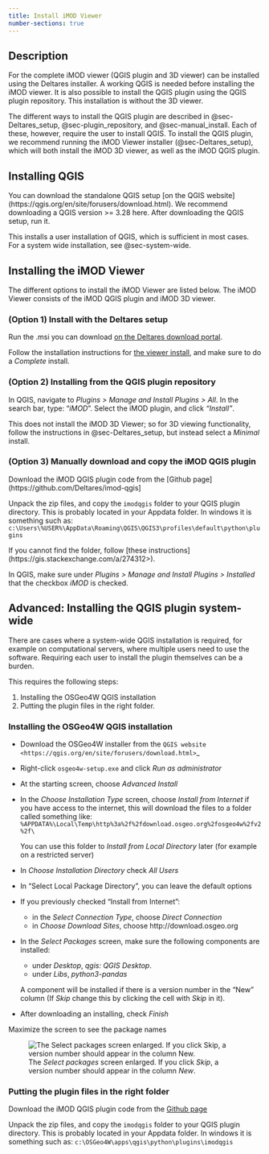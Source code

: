 ```yaml
---
title: Install iMOD Viewer
number-sections: true
---
```


## Description

For the complete iMOD viewer (QGIS plugin and 3D viewer) can be installed using
the Deltares installer. A working QGIS is needed before installing the iMOD
viewer. It is also possible to install the QGIS plugin using the QGIS plugin
repository. This installation is without the 3D viewer.

The different ways to install the QGIS plugin are described in
@sec-Deltares_setup, @sec-plugin_repository, and @sec-manual_install. Each of
these, however, require the user to install QGIS. To install the QGIS plugin,
we recommend running the iMOD Viewer installer (@sec-Deltares_setup), which
will both install the iMOD 3D viewer, as well as the iMOD QGIS plugin.

## Installing QGIS {#sec-install_QGIS}

You can download the standalone QGIS setup [on the QGIS website]
(https://qgis.org/en/site/forusers/download.html). We recommend downloading a
QGIS version >= 3.28 here. After downloading the QGIS setup, run it.

This installs a user installation of QGIS, which is sufficient in most cases.
For a system wide installation, see @sec-system-wide.

## Installing the iMOD Viewer

The different options to install the iMOD Viewer are listed below. The iMOD
Viewer consists of the iMOD QGIS plugin and iMOD 3D viewer.

### (Option 1) Install with the Deltares setup {#sec-Deltares_setup}

Run the .msi you can download [on the Deltares download
portal](https://download.deltares.nl/imod-suite/).

Follow the installation instructions for [the viewer
install](viewer_install_msi.qmd), and make sure to do a *Complete* install.

### (Option 2) Installing from the QGIS plugin repository {#sec-plugin_repository}

In QGIS, navigate to *Plugins > Manage and Install Plugins > All*. In the
search bar, type: "*iMOD*". Select the iMOD plugin, and click *"Install"*.

This does not install the iMOD 3D Viewer; so for 3D viewing functionality,
follow the instructions in @sec-Deltares_setup, but instead select a
*Minimal* install.

### (Option 3) Manually download and copy the iMOD QGIS plugin {#sec-manual_install}

Download the iMOD QGIS plugin code from the [Github
page](https://github.com/Deltares/imod-qgis]

Unpack the zip files, and copy the ``imodqgis`` folder to your QGIS plugin
directory. This is probably located in your Appdata folder. In windows it is
something such as:
``c:\Users\%USER%\AppData\Roaming\QGIS\QGIS3\profiles\default\python\plugins``

If you cannot find the folder, follow [these instructions]
(https://gis.stackexchange.com/a/274312>).

In QGIS, make sure under *Plugins > Manage and Install Plugins > Installed*
that the checkbox *iMOD* is checked.

## Advanced: Installing the QGIS plugin system-wide {#sec-system-wide}

There are cases where a system-wide QGIS installation is required, for example
on computational servers, where multiple users need to use the software.
Requiring each user to install the plugin themselves can be a burden.

This requires the following steps:

1. Installing the OSGeo4W QGIS installation
2. Putting the plugin files in the right folder.

### Installing the OSGeo4W QGIS installation

- Download the OSGeo4W installer from the
  `QGIS website <https://qgis.org/en/site/forusers/download.html>`_

- Right-click ``osgeo4w-setup.exe`` and click *Run as administrator*
  
- At the starting screen, choose *Advanced Install*
  
- In the *Choose Installation Type* screen, 
  choose *Install from Internet* if you have access to the internet, 
  this will download the files to a folder called something like: 
  ``%APPDATA%\Local\Temp\http%3a%2f%2fdownload.osgeo.org%2fosgeo4w%2fv2%2f\`` 
  
  You can use this folder to *Install from Local Directory* later (for example
  on a restricted server)

- In *Choose Installation Directory* check *All Users*
  
- In "Select Local Package Directory", you can leave the default options
  
- If you previously checked "Install from Internet": 
	- in the *Select Connection Type*, choose *Direct Connection*
	- in *Choose Download Sites*, choose http://download.osgeo.org
  
- In the *Select Packages* screen, make sure the following components are installed:
	- under *Desktop*, *qgis: QGIS Desktop*.
	- under *Libs*, *python3-pandas*

  A component will be installed if there is a version number in the "New" column 
  (If *Skip* change this by clicking the cell with *Skip* in it).

- After downloading an installing, check *Finish*

::: {.callout-tip}
Maximize the screen to see the package names
:::

![The *Select packages* screen enlarged. If you click *Skip*, 
  a version number should appear in the column *New*.](figures/qgis/osgeo4w-select-packages.png)

### Putting the plugin files in the right folder

Download the iMOD QGIS plugin code from the [Github
page](https://github.com/Deltares/imod-qgis)

Unpack the zip files, and copy the ``imodqgis`` folder to your QGIS plugin
directory. This is probably located in your Appdata folder. In windows it is
something such as: ``c:\OSGeo4W\apps\qgis\python\plugins\imodqgis``
